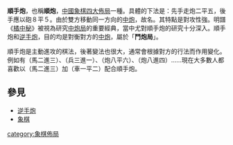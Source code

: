 {{Unreferenced|time=2020-03-04T02:45:15+00:00}}
{{Xiangqi diagram|=
| tright
| 順手炮
|=
|rd|hd|ed|ad|gd|ad|ed|hd|rd|=
| | | | | | | | | |=
| |cd| | |cd| | | | |=
|sd| |sd| |sd| |sd| |sd|=
| | | | | | | | | |=
| | | | | | | | | |=
|sl| |sl| |sl| |sl| |sl|=
| |cl| | |cl| | | | |=
| | | | | | | | | |=
|rl|hl|el|al|gl|al|el|hl|rl|=
| 1.　炮二平五　砲８平５
|size=30
|width=280
}}
'''順手炮'''，也稱'''順炮'''，[[中國象棋四大佈局|中國象棋四大佈局]]一種。具體的下法是：先手走炮二平五，後手應以砲８平５。由於雙方移動同一方向的[[中炮|中炮]]，故名。其特點是對攻性強。明譜《[[橘中秘|橘中秘]]》被視為研究[[中炮局|中炮局]]的重要經典，當中尤對順手炮的研究十分深入。順手炮和[[逆手炮|逆手炮]]，目的均是對衡對方的[[中炮|中炮]]，屬於「'''鬥炮局'''」。

順手炮是主動進攻的棋法，後著變法也很大，通常會根據對方的行法而作用變化。例如有（馬二進三）、（兵三進一）、（炮八平六）、（炮八進四）……現在大多數人都喜歡以（馬二進三）加（車一平二）配合順手炮。

==參見==
* [[逆手炮|逆手炮]]
*[[象棋|象棋]]

{{Board-stub}}
{{ChineseChess}}
[[category:象棋佈局|category:象棋佈局]]